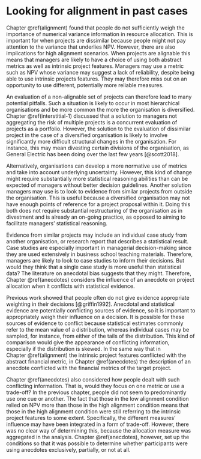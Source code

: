 # Looking for alignment in past cases {#interstitial-2}

Chapter \@ref(alignment) found that people do not sufficiently weigh the
importance of numerical variance information in resource allocation. This is
important for when projects are dissimilar because people might not pay
attention to the variance that underlies NPV. However, there are also
implications for high alignment scenarios. When projects are alignable this
means that managers are likely to have a choice of using both abstract metrics
as well as intrinsic project features. Managers may use a metric such as NPV
whose variance may suggest a lack of reliability, despite being able to use
intrinsic projects features. They may therefore miss out on an opportunity to
use different, potentially more reliable measures.

An evaluation of a non-alignable set of projects can therefore lead to many
potential pitfalls. Such a situation is likely to occur in most hierarchical
organisations and be more common the more the organisation is diversified.
Chapter \@ref(interstitial-1) discussed that a solution to managers not
aggregating the risk of multiple projects is a concurrent evaluation of projects
as a portfolio. However, the solution to the evaluation of dissimilar project in
the case of a diversified organisation is likely to involve significantly more
difficult structural changes in the organisation. For instance, this may mean
divesting certain divisions of the organisation, as General Electric has been
doing over the last few years [@scott2018].

Alternatively, organisations can develop a more normative use of metrics and
take into account underlying uncertainty. However, this kind of change might
require substantially more statistical reasoning abilities than can be expected
of managers without better decision guidelines. Another solution managers may
use is to look to evidence from similar projects from outside the organisation.
This is useful because a diversified organisation may not have enough points of
reference for a project proposal within it. Doing this both does not require
substantial restructuring of the organisation as in divestment and is already an
on-going practice, as opposed to aiming to facilitate managers' statistical
reasoning.

Evidence from similar projects may include an individual case study from another
organisation, or research report that describes a statistical result. Case
studies are especially important in managerial decision-making since they are
used extensively in business school teaching materials. Therefore, managers are
likely to look to case studies to inform their decisions. But would they think
that a single case study is more useful than statistical data? The literature on
anecdotal bias suggests that they might. Therefore, Chapter \@ref(anecdotes)
considers the influence of an anecdote on project allocation when it conflicts
with statistical evidence.

Previous work showed that people often do not give evidence appropriate
weighting in their decisions [@griffin1992]. Anecdotal and statistical evidence
are potentially conflicting sources of evidence, so it is important to
appropriately weigh their influence on a decision. It is possible for these
sources of evidence to conflict because statistical estimates commonly refer to
the mean value of a distribution, whereas individual cases may be sampled, for
instance, from either of the tails of the distribution. This kind of comparison
would give the appearance of conflicting information, especially if the
distribution is skewed. In the same way that in Chapter \@ref(alignment) the
intrinsic project features conflicted with the abstract financial metric, in
Chapter \@ref(anecdotes) the description of an anecdote conflicted with the
financial metrics of the target project.

Chapter \@ref(anecdotes) also considered how people dealt with such conflicting
information. That is, would they focus on one metric or use a trade-off? In the
previous chapter, people did not seem to predominantly use one cue or another.
The fact that those in the low alignment condition relied on NPV more than those
in the high alignment condition means that those in the high alignment condition
were still referring to the intrinsic project features to some extent.
Specifically, the different measures' influence may have been integrated in a
form of trade-off. However, there was no clear way of determining this, because
the allocation measure was aggregated in the analysis. Chapter \@ref(anecdotes),
however, set up the conditions so that it was possible to determine whether
participants were using anecdotes exclusively, partially, or not at all.
